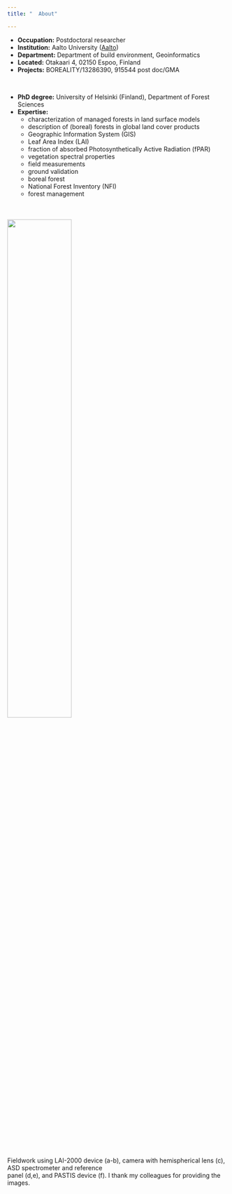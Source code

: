 ---
title: "  About"

---

- __Occupation:__  Postdoctoral researcher
- __Institution:__ Aalto University ([Aalto](https://www.aalto.fi/en/))
- __Department:__  Department of build environment, Geoinformatics
- __Located:__     Otakaari 4, 02150 Espoo, Finland 
- __Projects:__    BOREALITY/13286390, 915544 post doc/GMA

<br>

- __PhD degree:__  University of Helsinki (Finland), Department of Forest Sciences
- __Expertise:__   
    - characterization of managed forests in land surface models
    - description of (boreal) forests in global land cover products
    - Geographic Information System (GIS)
    - Leaf Area Index (LAI) 
    - fraction of absorbed Photosynthetically Active Radiation (fPAR) 
    - vegetation spectral properties
    - field measurements
    - ground validation
    - boreal forest
    - National Forest Inventory (NFI) 
    - forest management 

    

<br>

<h6><img  src="Figs/img_collection.png" width="54%"/></h6>
Fieldwork using LAI-2000 device (a-b), camera with hemispherical lens (c), ASD spectrometer and reference <br/> panel (d,e), and PASTIS device (f). I thank my colleagues for providing the images.


<br/>
<br/>

